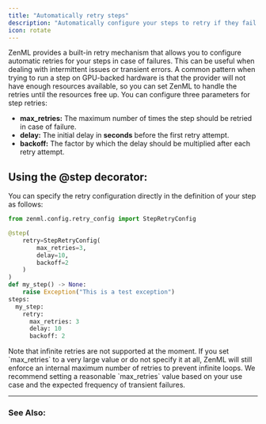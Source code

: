 ```yaml
---
title: "Automatically retry steps"
description: "Automatically configure your steps to retry if they fail."
icon: rotate
---
```


ZenML provides a built-in retry mechanism that allows you to configure automatic retries for your steps in case of failures. This can be useful when dealing with intermittent issues or transient errors. A common pattern when trying to run a step on GPU-backed hardware is that the provider will not have enough resources available, so you can set ZenML to handle the retries until the resources free up. You can configure three parameters for step retries:

* **max\_retries:** The maximum number of times the step should be retried in case of failure.
* **delay:** The initial delay in **seconds** before the first retry attempt.
* **backoff:** The factor by which the delay should be multiplied after each retry attempt.

## Using the @step decorator:

You can specify the retry configuration directly in the definition of your step as follows:


```py
from zenml.config.retry_config import StepRetryConfig

@step(
    retry=StepRetryConfig(
        max_retries=3,
        delay=10,
        backoff=2
    )
)
def my_step() -> None:
    raise Exception("This is a test exception")
steps:
  my_step:
    retry:
      max_retries: 3
      delay: 10
      backoff: 2
```

<Info>
  Note that infinite retries are not supported at the moment. If you set `max_retries` to a very large value or do not specify it at all, ZenML will still enforce an internal maximum number of retries to prevent infinite loops. We recommend setting a reasonable `max_retries` value based on your use case and the expected frequency of transient failures.
</Info>

---

### See Also:

<CardGroup cols={2}>
<Card title="Failure/Success Hooks" icon="basketball" href="/versions/0.66.0/how-to/build-pipelines/use-failure-success-hooks" horizontal />
<Card title="Configure Pipelines" icon="gear" href="/versions/0.66.0/how-to/use-configuration-files/how-to-use-config" horizontal />
</CardGroup>
